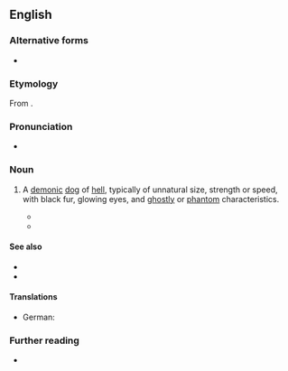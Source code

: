 {{also|hell-hound|hell hound}}
==English==

===Alternative forms===
* {{alter|en|hell hound|hell-hound}}

===Etymology===
From {{compound|en|hell|hound}}.

===Pronunciation===
* {{IPA|en|/hɛl.haʊnd/}}

===Noun===
{{en-noun}}

# {{lb|en|mythological creature}} A [[demon]]ic [[dog]] of [[hell]], typically of unnatural size, strength or speed, with black fur, glowing eyes, and [[ghostly]] or [[phantom]] characteristics.
#* {{RQ:Shakespeare Richard 3|act=IV|scene=iii|page=195|column=2|passage=From forth the kennell of thy wombe hath crept / A '''Hell-hound''' that doth hunt vs all to death:}}
#* {{RQ:Carlyle French Revolution|volume=I|book=VII|chapter=X|passage=Barricading serves not: fly fast, ye Bodyguards; rabid Insurrection, like the '''hellhound''' Chase, uproaring at your heels!}}

====See also====
* {{l|en|Cerberus}}
* {{l|en|Orthrus}}

====Translations====
{{trans-top|dog of hell}}
{{trans-mid}}
* German: {{t|de|Höllenhund|m}}
{{trans-bottom}}

===Further reading===
* {{pedia}}